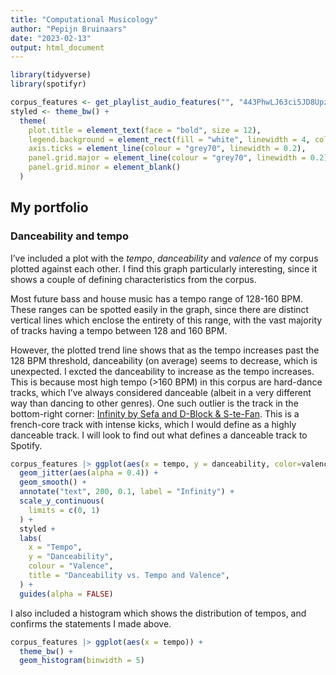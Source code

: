 ```yaml
---
title: "Computational Musicology"
author: "Pepijn Bruinaars"
date: "2023-02-13"
output: html_document
---
```


```r
library(tidyverse)
library(spotifyr)

corpus_features <- get_playlist_audio_features("", "443PhwLJ63ci5JD8UpzNGf")
styled <- theme_bw() + 
  theme(
    plot.title = element_text(face = "bold", size = 12),
    legend.background = element_rect(fill = "white", linewidth = 4, colour = "white"),
    axis.ticks = element_line(colour = "grey70", linewidth = 0.2),
    panel.grid.major = element_line(colour = "grey70", linewidth = 0.2),
    panel.grid.minor = element_blank()
  )
```

## My portfolio

### Danceability and tempo

I've included a plot with the *tempo*, *danceability* and *valence* of my corpus plotted against each other. I find this graph particularly interesting, since it shows a couple of defining characteristics from the corpus.

Most future bass and house music has a tempo range of 128-160 BPM. These ranges can be spotted easily in the graph, since there are distinct vertical lines which enclose the entirety of this range, with the vast majority of tracks having a tempo between 128 and 160 BPM.

However, the plotted trend line shows that as the tempo increases past the 128 BPM threshold, danceability (on average) seems to decrease, which is unexpected. I excted the danceability to increase as the tempo increases. This is because most high tempo (\>160 BPM) in this corpus are hard-dance tracks, which I've always considered danceable (albeit in a very different way than dancing to other genres). One such outlier is the track in the bottom-right corner: [Infinity by Sefa and D-Block & S-te-Fan](https://open.spotify.com/track/4l549wQMFj7HvlB7jzQnck?si=4202ba0f613f4ade). This is a french-core track with intense kicks, which I would define as a highly danceable track. I will look to find out what defines a danceable track to Spotify.

```r
corpus_features |> ggplot(aes(x = tempo, y = danceability, color=valence)) +
  geom_jitter(aes(alpha = 0.4)) +
  geom_smooth() +
  annotate("text", 200, 0.1, label = "Infinity") +
  scale_y_continuous(
    limits = c(0, 1)
  ) +
  styled +
  labs(
    x = "Tempo",
    y = "Danceability",
    colour = "Valence",
    title = "Danceability vs. Tempo and Valence",
  ) +
  guides(alpha = FALSE)

```

I also included a histogram which shows the distribution of tempos, and confirms the statements I made above.

```r
corpus_features |> ggplot(aes(x = tempo)) + 
  theme_bw() + 
  geom_histogram(binwidth = 5)
```
